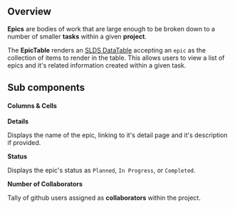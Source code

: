 

<Meta title="Epics/Table/Intro" component={EpicTableComponent} />

## Overview

**Epics** are bodies of work that are large enough to be broken down to a number of smaller **tasks** within a given **project**.

The **EpicTable** renders an [SLDS DataTable](https://react.lightningdesignsystem.com/components/data-tables/) accepting an `epic` as the collection of items to render in the table. This allows users to view a list of epics and it's related information created within a given task.

## Sub components

#### Columns & Cells

**Details**

Displays the name of the epic, linking to it's detail page and it's description if provided.

**Status**

Displays the epic's status as `Planned`, `In Progress`, or `Completed`.

**Number of Collaborators**

Tally of github users assigned as **collaborators** within the project.

